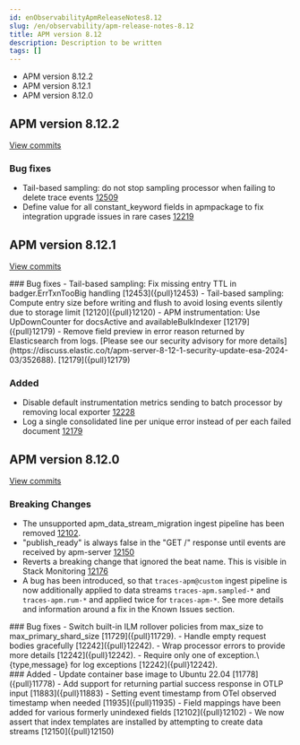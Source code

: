 ```yaml
---
id: enObservabilityApmReleaseNotes8.12
slug: /en/observability/apm-release-notes-8.12
title: APM version 8.12
description: Description to be written
tags: []
---
```


<div id="apm-release-notes-8.12"></div>

* <DocLink id="enObservabilityApmReleaseNotes8.12" section="apm-version-8122">APM version 8.12.2</DocLink>
* <DocLink id="enObservabilityApmReleaseNotes8.12" section="apm-version-8121">APM version 8.12.1</DocLink>
* <DocLink id="enObservabilityApmReleaseNotes8.12" section="apm-version-8120">APM version 8.12.0</DocLink>

<div id="apm-release-notes-8.12.2"></div>

## APM version 8.12.2

[View commits](https://github.com/elastic/apm-server/compare/v8.12.1\...v8.12.2)

<div id="bug_fixes"></div>

### Bug fixes
- Tail-based sampling: do not stop sampling processor when failing to delete trace events [12509]({pull}12509)
- Define value for all constant_keyword fields in apmpackage to fix integration upgrade issues in rare cases [12219]({pull}12219)

<div id="apm-release-notes-8.12.1"></div>

## APM version 8.12.1

[View commits](https://github.com/elastic/apm-server/compare/v8.12.0\...v8.12.1)

<div id="bug_fixes"></div>
### Bug fixes
- Tail-based sampling: Fix missing entry TTL in badger.ErrTxnTooBig handling [12453]({pull}12453)
- Tail-based sampling: Compute entry size before writing and flush to avoid losing events silently due to storage limit [12120]({pull}12120)
- APM instrumentation: Use UpDownCounter for docsActive and availableBulkIndexer [12179]({pull}12179)
- Remove field preview in error reason returned by Elasticsearch from logs. [Please see our security advisory for more details](https://discuss.elastic.co/t/apm-server-8-12-1-security-update-esa-2024-03/352688). [12179]({pull}12179)

<div id="added"></div>

### Added
- Disable default instrumentation metrics sending to batch processor by removing local exporter [12228]({pull}12228)
- Log a single consolidated line per unique error instead of per each failed document [12179]({pull}12179)

<div id="apm-release-notes-8.12.0"></div>

## APM version 8.12.0

[View commits](https://github.com/elastic/apm-server/compare/v8.11.4\...v8.12.0)

<div id="breaking_changes"></div>

### Breaking Changes
- The unsupported apm_data_stream_migration ingest pipeline has been removed [12102]({pull}12102).
- "publish_ready" is always false in the "GET /" response until events are received by apm-server [12150]({pull}12150)
- Reverts a breaking change that ignored the beat name. This is visible in Stack Monitoring [12176]({pull}12176)
- A bug has been introduced, so that `traces-apm@custom` ingest pipeline is now additionally applied to data streams `traces-apm.sampled-*` and `traces-apm.rum-*` and applied twice for `traces-apm-*`. See more details and information around a fix in the Known Issues section.

<div id="bug_fixes"></div>
### Bug fixes
- Switch built-in ILM rollover policies from max_size to max_primary_shard_size [11729]({pull}11729).
- Handle empty request bodies gracefully [12242]({pull}12242).
- Wrap processor errors to provide more details [12242]({pull}12242).
- Require only one of exception.\{type,message} for log exceptions [12242]({pull}12242).

<div id="added"></div>
### Added
- Update container base image to Ubuntu 22.04 [11778]({pull}11778)
- Add support for returning partial success response in OTLP input [11883]({pull}11883)
- Setting event timestamp from OTel observed timestamp when needed [11935]({pull}11935)
- Field mappings have been added for various formerly unindexed fields [12102]({pull}12102)
- We now assert that index templates are installed by attempting to create data streams [12150]({pull}12150)

